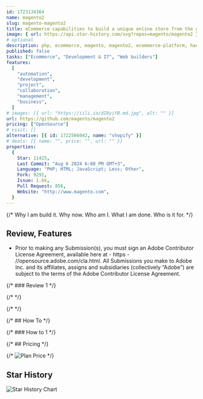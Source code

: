 ```yaml
---
id: 1723134364
name: magento2
slug: magento-magento2
title: eCommerce capabilities to build a unique online store from the ground up.
image: { url: https://api.star-history.com/svg?repos=magento/magento2 }
# optional
description: php, ecommerce, magento, magento2, ecommerce-platform, hacktoberfest,  ,
published: false
tasks: ["Ecommerce", "Development & IT", "Web builders"]
features:
  [
    "automation",
    "development",
    "project",
    "collaboration",
    "management",
    "business",
  ]
# images: [{ url: "https://iili.io/dI8yiYB.md.jpg", alt: "" }]
url: https://github.com/magento/magento2
pricing: ["OpenSource"]
# visit: []
alternative: [{ id: 1722566042, name: "shopify" }]
# deals: [{ name: "", price: "", url: "" }]
properties:
  {
    Star: 11425,
    Last Commit: "Aug 6 2024 6:08 PM GMT+3",
    Language: "PHP; HTML; JavaScript; Less; Other",
    Fork: 9291,
    Issue: 1.6k,
    Pull Request: 856,
    Website: "http://www.magento.com",
  }
---
```


{/* Why I am build it. Why now. Who am I. What I am done. Who is it for. */}

## Review, Features

- Prior to making any Submission(s), you must sign an Adobe Contributor License Agreement, available here at - https - //opensource.adobe.com/cla.html. All Submissions you make to Adobe Inc. and its affiliates, assigns and subsidiaries (collectively “Adobe”) are subject to the terms of the Adobe Contributor License Agreement.

{/* ### Review 1 */}

{/* <DetailYoutube videoId="" startTime={0} /> */}

{/* <Twitters ids=[] /> */}

{/* ## How To */}

{/* ### How to 1 */}

{/* ## Pricing */}

{/* <Img src="" alt="Plan Price" /> */}

## Star History

![Star History Chart](https://api.star-history.com/svg?repos=magento/magento2)
